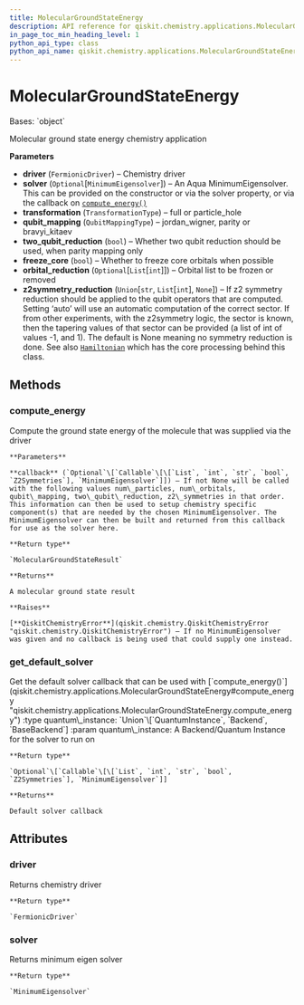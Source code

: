 ```yaml
---
title: MolecularGroundStateEnergy
description: API reference for qiskit.chemistry.applications.MolecularGroundStateEnergy
in_page_toc_min_heading_level: 1
python_api_type: class
python_api_name: qiskit.chemistry.applications.MolecularGroundStateEnergy
---
```


# MolecularGroundStateEnergy

<Class id="qiskit.chemistry.applications.MolecularGroundStateEnergy" isDedicatedPage={true} github="https://github.com/qiskit-community/qiskit-aqua/tree/stable/0.9/qiskit/chemistry/applications/molecular_ground_state_energy.py" signature="MolecularGroundStateEnergy(driver, solver=None, transformation=<TransformationType.FULL: 'full'>, qubit_mapping=<QubitMappingType.PARITY: 'parity'>, two_qubit_reduction=True, freeze_core=False, orbital_reduction=None, z2symmetry_reduction=None)">
  Bases: `object`

  Molecular ground state energy chemistry application

  **Parameters**

  *   **driver** (`FermionicDriver`) – Chemistry driver
  *   **solver** (`Optional`\[`MinimumEigensolver`]) – An Aqua MinimumEigensolver. This can be provided on the constructor or via the solver property, or via the callback on [`compute_energy()`](qiskit.chemistry.applications.MolecularGroundStateEnergy#compute_energy "qiskit.chemistry.applications.MolecularGroundStateEnergy.compute_energy")
  *   **transformation** (`TransformationType`) – full or particle\_hole
  *   **qubit\_mapping** (`QubitMappingType`) – jordan\_wigner, parity or bravyi\_kitaev
  *   **two\_qubit\_reduction** (`bool`) – Whether two qubit reduction should be used, when parity mapping only
  *   **freeze\_core** (`bool`) – Whether to freeze core orbitals when possible
  *   **orbital\_reduction** (`Optional`\[`List`\[`int`]]) – Orbital list to be frozen or removed
  *   **z2symmetry\_reduction** (`Union`\[`str`, `List`\[`int`], `None`]) – If z2 symmetry reduction should be applied to the qubit operators that are computed. Setting ‘auto’ will use an automatic computation of the correct sector. If from other experiments, with the z2symmetry logic, the sector is known, then the tapering values of that sector can be provided (a list of int of values -1, and 1). The default is None meaning no symmetry reduction is done. See also [`Hamiltonian`](qiskit.chemistry.core.Hamiltonian "qiskit.chemistry.core.Hamiltonian") which has the core processing behind this class.

  ## Methods

  ### compute\_energy

  <Function id="qiskit.chemistry.applications.MolecularGroundStateEnergy.compute_energy" signature="MolecularGroundStateEnergy.compute_energy(callback=None)">
    Compute the ground state energy of the molecule that was supplied via the driver

    **Parameters**

    **callback** (`Optional`\[`Callable`\[\[`List`, `int`, `str`, `bool`, `Z2Symmetries`], `MinimumEigensolver`]]) – If not None will be called with the following values num\_particles, num\_orbitals, qubit\_mapping, two\_qubit\_reduction, z2\_symmetries in that order. This information can then be used to setup chemistry specific component(s) that are needed by the chosen MinimumEigensolver. The MinimumEigensolver can then be built and returned from this callback for use as the solver here.

    **Return type**

    `MolecularGroundStateResult`

    **Returns**

    A molecular ground state result

    **Raises**

    [**QiskitChemistryError**](qiskit.chemistry.QiskitChemistryError "qiskit.chemistry.QiskitChemistryError") – If no MinimumEigensolver was given and no callback is being used that could supply one instead.
  </Function>

  ### get\_default\_solver

  <Function id="qiskit.chemistry.applications.MolecularGroundStateEnergy.get_default_solver" signature="static MolecularGroundStateEnergy.get_default_solver(quantum_instance)">
    Get the default solver callback that can be used with [`compute_energy()`](qiskit.chemistry.applications.MolecularGroundStateEnergy#compute_energy "qiskit.chemistry.applications.MolecularGroundStateEnergy.compute_energy") :type quantum\_instance: `Union`\[`QuantumInstance`, `Backend`, `BaseBackend`] :param quantum\_instance: A Backend/Quantum Instance for the solver to run on

    **Return type**

    `Optional`\[`Callable`\[\[`List`, `int`, `str`, `bool`, `Z2Symmetries`], `MinimumEigensolver`]]

    **Returns**

    Default solver callback
  </Function>

  ## Attributes

  ### driver

  <Attribute id="qiskit.chemistry.applications.MolecularGroundStateEnergy.driver">
    Returns chemistry driver

    **Return type**

    `FermionicDriver`
  </Attribute>

  ### solver

  <Attribute id="qiskit.chemistry.applications.MolecularGroundStateEnergy.solver">
    Returns minimum eigen solver

    **Return type**

    `MinimumEigensolver`
  </Attribute>
</Class>

